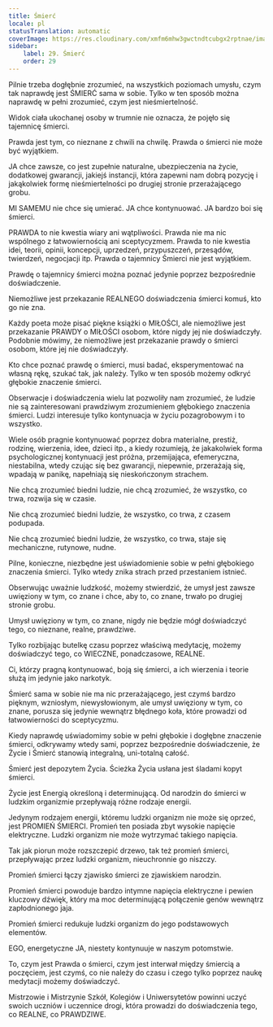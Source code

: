 ```yaml
---
title: Śmierć
locale: pl
statusTranslation: automatic
coverImage: https://res.cloudinary.com/xmfm6mhw3gwctndtcubgx2rptnae/image/upload/v1740337243/small_cover_educacion_fundamental_a051170f1c.webp
sidebar:
    label: 29. Śmierć
    order: 29
---
```

Pilnie trzeba dogłębnie zrozumieć, na wszystkich poziomach umysłu, czym tak naprawdę jest ŚMIERĆ sama w sobie. Tylko w ten sposób można naprawdę w pełni zrozumieć, czym jest nieśmiertelność.

Widok ciała ukochanej osoby w trumnie nie oznacza, że pojęło się tajemnicę śmierci.

Prawda jest tym, co nieznane z chwili na chwilę. Prawda o śmierci nie może być wyjątkiem.

JA chce zawsze, co jest zupełnie naturalne, ubezpieczenia na życie, dodatkowej gwarancji, jakiejś instancji, która zapewni nam dobrą pozycję i jakąkolwiek formę nieśmiertelności po drugiej stronie przerażającego grobu.

MI SAMEMU nie chce się umierać. JA chce kontynuować. JA bardzo boi się śmierci.

PRAWDA to nie kwestia wiary ani wątpliwości. Prawda nie ma nic wspólnego z łatwowiernością ani sceptycyzmem. Prawda to nie kwestia idei, teorii, opinii, koncepcji, uprzedzeń, przypuszczeń, przesądów, twierdzeń, negocjacji itp. Prawda o tajemnicy Śmierci nie jest wyjątkiem.

Prawdę o tajemnicy śmierci można poznać jedynie poprzez bezpośrednie doświadczenie.

Niemożliwe jest przekazanie REALNEGO doświadczenia śmierci komuś, kto go nie zna.

Każdy poeta może pisać piękne książki o MIŁOŚCI, ale niemożliwe jest przekazanie PRAWDY o MIŁOŚCI osobom, które nigdy jej nie doświadczyły. Podobnie mówimy, że niemożliwe jest przekazanie prawdy o śmierci osobom, które jej nie doświadczyły.

Kto chce poznać prawdę o śmierci, musi badać, eksperymentować na własną rękę, szukać tak, jak należy. Tylko w ten sposób możemy odkryć głębokie znaczenie śmierci.

Obserwacje i doświadczenia wielu lat pozwoliły nam zrozumieć, że ludzie nie są zainteresowani prawdziwym zrozumieniem głębokiego znaczenia śmierci. Ludzi interesuje tylko kontynuacja w życiu pozagrobowym i to wszystko.

Wiele osób pragnie kontynuować poprzez dobra materialne, prestiż, rodzinę, wierzenia, idee, dzieci itp., a kiedy rozumieją, że jakakolwiek forma psychologicznej kontynuacji jest próżna, przemijająca, efemeryczna, niestabilna, wtedy czując się bez gwarancji, niepewnie, przerażają się, wpadają w panikę, napełniają się nieskończonym strachem.

Nie chcą zrozumieć biedni ludzie, nie chcą zrozumieć, że wszystko, co trwa, rozwija się w czasie.

Nie chcą zrozumieć biedni ludzie, że wszystko, co trwa, z czasem podupada.

Nie chcą zrozumieć biedni ludzie, że wszystko, co trwa, staje się mechaniczne, rutynowe, nudne.

Pilne, konieczne, niezbędne jest uświadomienie sobie w pełni głębokiego znaczenia śmierci. Tylko wtedy znika strach przed przestaniem istnieć.

Obserwując uważnie ludzkość, możemy stwierdzić, że umysł jest zawsze uwięziony w tym, co znane i chce, aby to, co znane, trwało po drugiej stronie grobu.

Umysł uwięziony w tym, co znane, nigdy nie będzie mógł doświadczyć tego, co nieznane, realne, prawdziwe.

Tylko rozbijając butelkę czasu poprzez właściwą medytację, możemy doświadczyć tego, co WIECZNE, ponadczasowe, REALNE.

Ci, którzy pragną kontynuować, boją się śmierci, a ich wierzenia i teorie służą im jedynie jako narkotyk.

Śmierć sama w sobie nie ma nic przerażającego, jest czymś bardzo pięknym, wzniosłym, niewysłowionym, ale umysł uwięziony w tym, co znane, porusza się jedynie wewnątrz błędnego koła, które prowadzi od łatwowierności do sceptycyzmu.

Kiedy naprawdę uświadomimy sobie w pełni głębokie i dogłębne znaczenie śmierci, odkrywamy wtedy sami, poprzez bezpośrednie doświadczenie, że Życie i Śmierć stanowią integralną, uni-totalną całość.

Śmierć jest depozytem Życia. Ścieżka Życia usłana jest śladami kopyt śmierci.

Życie jest Energią określoną i determinującą. Od narodzin do śmierci w ludzkim organizmie przepływają różne rodzaje energii.

Jedynym rodzajem energii, któremu ludzki organizm nie może się oprzeć, jest PROMIEŃ ŚMIERCI. Promień ten posiada zbyt wysokie napięcie elektryczne. Ludzki organizm nie może wytrzymać takiego napięcia.

Tak jak piorun może rozszczepić drzewo, tak też promień śmierci, przepływając przez ludzki organizm, nieuchronnie go niszczy.

Promień śmierci łączy zjawisko śmierci ze zjawiskiem narodzin.

Promień śmierci powoduje bardzo intymne napięcia elektryczne i pewien kluczowy dźwięk, który ma moc determinującą połączenie genów wewnątrz zapłodnionego jaja.

Promień śmierci redukuje ludzki organizm do jego podstawowych elementów.

EGO, energetyczne JA, niestety kontynuuje w naszym potomstwie.

To, czym jest Prawda o śmierci, czym jest interwał między śmiercią a poczęciem, jest czymś, co nie należy do czasu i czego tylko poprzez naukę medytacji możemy doświadczyć.

Mistrzowie i Mistrzynie Szkół, Kolegiów i Uniwersytetów powinni uczyć swoich uczniów i uczennice drogi, która prowadzi do doświadczenia tego, co REALNE, co PRAWDZIWE.


